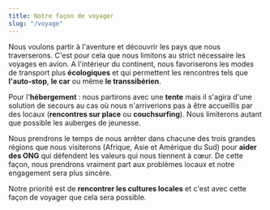 ```yaml
---
title: Notre façon de voyager
slug: "/voyage"
---
```


Nous voulons partir à l'aventure et découvrir les pays que nous traverserons. C'est pour cela que
nous limitons au strict nécessaire les voyages en avion. A l'intérieur du continent, nous favoriserons
les modes de transport plus **écologiques** et qui permettent les rencontres tels que **l'auto-stop**, **le car**
ou même **le transsibérien**.

Pour l'**hébergement** : nous partirons avec une **tente** mais il s'agira d'une solution de secours au
cas o&ugrave; nous n'arriverions pas à être accueillis par des locaux (**rencontres sur place** ou **couchsurfing**).
Nous limiterons autant que possible les auberges de jeunesse.

Nous prendrons le temps de nous arrêter dans chacune des trois grandes régions que nous visiterons
(Afrique, Asie et Amérique du Sud) pour **aider des ONG** qui défendent les valeurs qui nous tiennent à c&oelig;ur.
De cette façon, nous prendrons vraiment part aux probl&egrave;mes locaux et notre engagement sera plus sinc&egrave;re.

Notre priorité est de **rencontrer les cultures locales** et c'est avec cette façon de voyager que cela sera possible.
